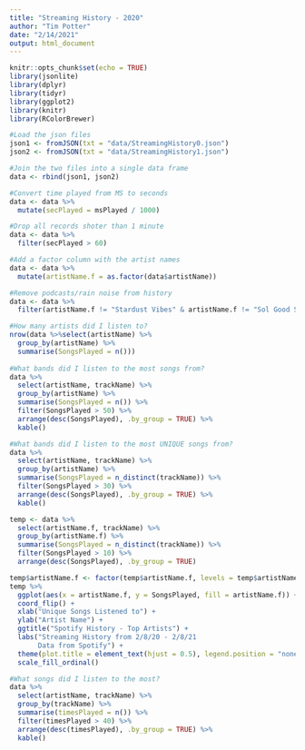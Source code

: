 ```yaml
---
title: "Streaming History - 2020"
author: "Tim Potter"
date: "2/14/2021"
output: html_document
---
```


```r
knitr::opts_chunk$set(echo = TRUE)
library(jsonlite)
library(dplyr)
library(tidyr)
library(ggplot2)
library(knitr)
library(RColorBrewer)
```


```r
#Load the json files
json1 <- fromJSON(txt = "data/StreamingHistory0.json")
json2 <- fromJSON(txt = "data/StreamingHistory1.json")

#Join the two files into a single data frame
data <- rbind(json1, json2)

#Convert time played from MS to seconds
data <- data %>%
  mutate(secPlayed = msPlayed / 1000)

#Drop all records shoter than 1 minute 
data <- data %>%
  filter(secPlayed > 60)

#Add a factor column with the artist names
data <- data %>%
  mutate(artistName.f = as.factor(data$artistName))

#Remove podcasts/rain noise from history
data <- data %>%
  filter(artistName.f != "Stardust Vibes" & artistName.f != "Sol Good Sounds")
```

```r
#How many artists did I listen to?
nrow(data %>%select(artistName) %>%
  group_by(artistName) %>%
  summarise(SongsPlayed = n()))
  
#What bands did I listen to the most songs from?
data %>%
  select(artistName, trackName) %>%
  group_by(artistName) %>%
  summarise(SongsPlayed = n()) %>%
  filter(SongsPlayed > 50) %>%
  arrange(desc(SongsPlayed), .by_group = TRUE) %>%
  kable()

#What bands did I listen to the most UNIQUE songs from?
data %>%
  select(artistName, trackName) %>%
  group_by(artistName) %>%
  summarise(SongsPlayed = n_distinct(trackName)) %>%
  filter(SongsPlayed > 30) %>%
  arrange(desc(SongsPlayed), .by_group = TRUE) %>%
  kable()

temp <- data %>%
  select(artistName.f, trackName) %>%
  group_by(artistName.f) %>%
  summarise(SongsPlayed = n_distinct(trackName)) %>%
  filter(SongsPlayed > 10) %>%
  arrange(desc(SongsPlayed), .by_group = TRUE)

temp$artistName.f <- factor(temp$artistName.f, levels = temp$artistName.f[order(temp$SongsPlayed)])
temp %>%
  ggplot(aes(x = artistName.f, y = SongsPlayed, fill = artistName.f)) + geom_col() + 
  coord_flip() + 
  xlab("Unique Songs Listened to") +
  ylab("Artist Name") +
  ggtitle("Spotify History - Top Artists") +
  labs("Streaming History from 2/8/20 - 2/8/21
       Data from Spotify") +
  theme(plot.title = element_text(hjust = 0.5), legend.position = "none") +
  scale_fill_ordinal()

#What songs did I listen to the most?
data %>%
  select(artistName, trackName) %>%
  group_by(trackName) %>%
  summarise(timesPlayed = n()) %>%
  filter(timesPlayed > 40) %>%
  arrange(desc(timesPlayed), .by_group = TRUE) %>%
  kable()
```
